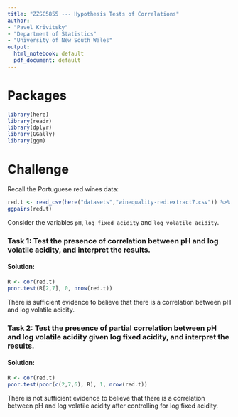 ```yaml
---
title: "ZZSC5855 --- Hypothesis Tests of Correlations"
author:
- "Pavel Krivitsky"
- "Department of Statistics"
- "University of New South Wales"
output:
  html_notebook: default
  pdf_document: default
---
```



# Packages
```r
library(here)
library(readr)
library(dplyr)
library(GGally)
library(ggm)
```


# Challenge
Recall the Portuguese red wines data:
```r
red.t <- read_csv(here("datasets","winequality-red.extract7.csv")) %>% mutate(`log sulphates`=log(`sulphates`), `root4 free sulfur dioxide` = (`free sulfur dioxide`)^(1/4), `root4 total sulfur dioxide` = (`total sulfur dioxide`)^(1/4), `log fixed acidity`=log(`fixed acidity`), `log volatile acidity`=log(`volatile acidity`), .keep="unused")
ggpairs(red.t)
```

Consider the variables `pH`, `log fixed acidity` and `log volatile acidity`.

### Task 1: Test the presence of correlation between pH and log volatile acidity, and interpret the results.

#### Solution:
```r
R <- cor(red.t)
pcor.test(R[2,7], 0, nrow(red.t))
```

There is sufficient evidence to believe that there is a correlation between pH and log volatile acidity.


### Task 2: Test the presence of partial correlation between pH and log volatile acidity given log fixed acidity, and interpret the results.

#### Solution:
```r
R <- cor(red.t)
pcor.test(pcor(c(2,7,6), R), 1, nrow(red.t))
```

There is not sufficient evidence to believe that there is a correlation between pH and log volatile acidity after controlling for log fixed acidity.

